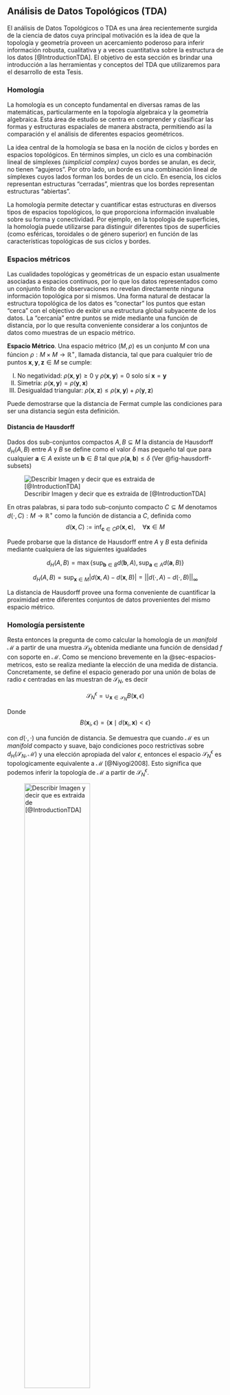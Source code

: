 ## Análisis de Datos Topológicos (TDA)

El análisis de Datos Topológicos o TDA es una área recientemente surgida de la ciencia de datos cuya principal motivación es la idea de que la topología y geometría proveen un acercamiento poderoso para inferir información robusta, cualitativa y a veces cuantitativa sobre la estructura de los datos [@IntroductionTDA]. El objetivo de esta sección es brindar una introducción a las herramientas y conceptos del TDA que utilizaremos para el desarrollo de esta Tesis.


### Homología

La homología es un concepto fundamental en diversas ramas de las matemáticas, particularmente en la topología algebraica y la geometría algebraica. Esta área de estudio se centra en comprender y clasificar las formas y estructuras espaciales de manera abstracta, permitiendo así la comparación y el análisis de diferentes espacios geométricos.

La idea central de la homología se basa en la noción de ciclos y bordes en espacios topológicos. En términos simples, un ciclo es una combinación lineal de símplexes *(simplicial complex)* cuyos bordes se anulan, es decir, no tienen "agujeros". Por otro lado, un borde es una combinación lineal de símplexes cuyos lados forman los bordes de un ciclo. En esencia, los ciclos representan estructuras "cerradas", mientras que los bordes representan estructuras "abiertas".

La homología permite detectar y cuantificar estas estructuras en diversos tipos de espacios topológicos, lo que proporciona información invaluable sobre su forma y conectividad. Por ejemplo, en la topología de superficies, la homología puede utilizarse para distinguir diferentes tipos de superficies (como esféricas, toroidales o de género superior) en función de las características topológicas de sus ciclos y bordes.


### Espacios métricos {#sec-espacios-metricos}

Las cualidades topológicas y geométricas de un espacio estan usualmente asociadas a espacios continuos, por lo que los datos representados como un conjunto finito de observaciones no revelan directamente ninguna información topológica por si mismos. Una forma natural de destacar la estructura topológica de los datos es "conectar" los puntos que estan "cerca" con el objectivo de exibir una estructura global subyacente de los datos. La "cercanía" entre puntos se mide mediante una función de distancia, por lo que resulta conveniente considerar a los conjuntos de datos como muestras de un espacio métrico.

**Espacio Métrico**. Una espacio métrico $(M, \rho)$ es un conjunto $M$ con una fúncion $\rho: M \times M \longrightarrow \mathbb{R}^{+}$, llamada distancia, tal que para cualquier trío de puntos $\mathbf{x}, \mathbf{y}, \mathbf{z} \in M$ se cumple:

I.  No negatividad: $\rho(\mathbf{x}, \mathbf{y}) \geq 0$ y $\rho(\mathbf{x}, \mathbf{y}) = 0$ solo sí $\mathbf{x} = \mathbf{y}$
II.  Simetría: $\rho(\mathbf{x}, \mathbf{y}) = \rho(\mathbf{y}, \mathbf{x})$
III.  Desigualdad triangular: $\rho(\mathbf{x}, \mathbf{z}) \leq \rho(\mathbf{x}, \mathbf{y}) + \rho(\mathbf{y}, \mathbf{z})$

Puede demostrarse que la distancia de Fermat cumple las condiciones para ser una distancia según esta definición.

#### Distancia de Hausdorff

Dados dos sub-conjuntos compactos $A, B \subseteq M$ la distancia de Hausdorff $d_H(A, B)$ entre $A$ y $B$ se define como el valor $\delta$ mas pequeño tal que para cualquier $\mathbf{a} \in A$ existe un $\mathbf{b} \in B$ tal que $\rho(\mathbf{a}, \mathbf{b}) \leq \delta$ (Ver @fig-hausdorff-subsets)

![Describir Imagen y decir que es extraida de [@IntroductionTDA]](imagenes/hausdorff-subsets.png){#fig-hausdorff-subsets}

En otras palabras, si para todo sub-conjunto compacto $C \subseteq M$ denotamos $d(\cdot, C) : M \longrightarrow \mathbb{R}^{+}$ como la función de distancia a $C$, definida como
$$
d(\mathbf{x}, C) := \inf_{\mathbf{c} \in C} \rho(\mathbf{x}, \mathbf{c}), \quad \forall \mathbf{x} \in M
$$

Puede probarse que la distance de Hausdorff entre $A$ y $B$ esta definida mediante cualquiera de las siguientes igualdades

$$
d_H(A, B) = \max\{ \sup_{\mathbf{b} \in B} d(\mathbf{b}, A), \sup_{\mathbf{a} \in A} d(\mathbf{a}, B)\}
$$

$$
d_H(A, B) = \sup_{\mathbf{x} \in M} |d(\mathbf{x}, A) - d(\mathbf{x}, B)| = ||d(\cdot, A) - d(\cdot, B)||_{\infty}
$$

La distancia de Hausdorff provee una forma conveniente de cuantificar la proximidad entre diferentes conjuntos de datos provenientes del mismo espacio métrico.


### Homología persistente

Resta entonces la pregunta de como calcular la homología de un *manifold* $\mathcal{M}$ a partir de una muestra $\mathcal{S}_N$ obtenida mediante una función de densidad $f$ con soporte en $\mathcal{M}$. Como se menciono brevemente en la @sec-espacios-metricos, esto se realiza mediante la elección de una medida de distancia. Concretamente, se define el espacio generado por una unión de bolas de radio $\epsilon$ centradas en las muestran de $\mathcal{S}_N$, es decir

$$ \mathcal{S}_N^{\epsilon} = \cup_{\mathbf{x} \in \mathcal{S}_N} B(\mathbf{x}, \epsilon)$$

Donde
$$
B(\mathbf{x}_i, \epsilon) = \{ \mathbf{x} \mid d(\mathbf{x}_i, \mathbf{x}) < \epsilon \}
$$

con $d(\cdot, \cdot)$ una función de distancia.
Se demuestra que cuando $\mathcal{M}$ es un *manifold* compacto y suave, bajo condiciones poco restrictivas sobre $d_{H}(\mathcal{S}_N, \mathcal{M})$ y una elección apropiada del valor $\epsilon$, entonces el espacio $\mathcal{S}_N^{\epsilon}$ es topologicamente equivalente a $\mathcal{M}$ [@Niyogi2008]. Esto significa que podemos inferir la topología de $\mathcal{M}$ a partir de $\mathcal{S}_N^{\epsilon}$.

![Describir Imagen y decir que es extraida de [@IntroductionTDA]](imagenes/topologia-equivalente-epsilon.png){#fig-topologia-equivalente width=60%}

En la práctica, este enfoque resulta en dos problemas fundamentales

1. A pesar de ser posible, resulta complejo inferir la topología a partir de $\mathcal{S}_N^{\epsilon}$. Es por esto que se introducen los complejos simpliciales para eficientizar el computo.

2. La elección del $epsilon$ apropiado no resulta obvia. Como se observa en la @fig-topologia-equivalente la homología de $\mathcal{S}_N^{\epsilon}$ varía con la elección de $\epsilon$. La respuesta a este problema viene dada por las técnicas de homología persistente, que esencialmente consisten en evaluar la homología de $\mathcal{S}_N^{\epsilon}$ no solo para un valor de $epsilon$, si no para un rango de valores lo suficientemente grande. La homología persistente busca resumir como las cualidades topológicas de $\mathcal{S}_N^{\epsilon}$ cambian a medida que varía el valor de $\epsilon$, por ejemplo los agujeros pueden aparecer o cerrarse a medida que el radio de las bolas aumenta.
Este procedimiento da como resultado un gráfico conocido como "diagrama de persistencia" que resume este procedimiento

#### Diagrama de persistencia {#sec-intro-diagramas-persistencia}

El procedimiento de variar $\epsilon$ y evaluar las cualidades topológicas de $\mathcal{S}_N^{\epsilon}$ para cada valor da como resultado un tiempo de nacimiento $b_i$ en el que la cualidad topológica $i$ aparece en $\mathcal{S}_N^{\epsilon}$ y un valor de muerte $d_i$, en el que esa misma cualidad desaparece. Un ejemplo de esto sería por ejemplo el valor de $\epsilon$ en el que un agujero aparece y el valor en el que todo el espacio de este agujero es tapado por las bolas $B(\mathbf{x}_i, \epsilon)$.
Al combinar estos valores obtenemos un par ordenado $(b_i, d_i)$ para cada cualidad topológica, que si son dispuestos conjuntamente en un plano dan lugar al diagrama de persistencia. Este procedimiento se ilustra en la figura @fig-intro-persistence-diagram.
El diagrama de persistencia representa una medida de resumen sobre las características topológicas de los datos utilizados. Puntos cercanos a la diagonal en el diagrama representan cualidades topológicas con corto tiempo de vida y serán consideradas como "ruido topológico". Las aplicaciones estan usualmente interesadas en cualidades que pueden ser distinguidas del ruido, es decir, cualidades que persistence para un amplio rango de valores $\epsilon$ [@ConfidenceSetsForPersistenceDiagrams, @DynamicalSystemsFeaturePersistentHomology @TopologicalTimeSeriesPersistentHomology, @DelayEmbeddingsWheezeDetectionPersistentHomology]. Es el rol de los test de hipótesis el de determinar bajo cierto nivel de confianza cuales características topológicas son distintas a ruido

![Describir Imagen y decir que es extraida de [@ConfidenceSetsForPersistenceDiagrams]](imagenes/intro-persistence-diagram.png){#fig-intro-persistence-diagram width=80%}

#### Distancia entre diagramas de persistencia {#sec-distancia-diagramas}

Sean $\mathcal{X}$ y $\mathcal{Y}$ dos diagramas de persistencia, resulta natural preguntarse como estos pueden ser comparados entre sí. Mas aun, si los conjuntos de datos que dieron lugar a los diagramas de persistencia $\mathcal{X}$ y $\mathcal{Y}$ son muy distintas, serán tambien estos diagramas resultantes muy disimiles? Para responder estas preguntas se debe definir la noción de distancia entre diagramas de persistencia conocida como distancia _bottleneck_ [@IntroductionComputationalTopology].

Sean entonces $\mathcal{X}$ e $\mathcal{Y}$ dos diagramas de persistencia, para definir la distancia _bottleneck_ entre estos consideraremos una biyección $\eta : \mathcal{X} \rightarrow \mathcal{Y}$, es decir, una función que le asigna a cada punto $x \in  \mathcal{X}$ un punto $y \in  \mathcal{Y}$ y viceversa. guardaremos el supremo de las distancias entre puntos correspondientes a cada diagrama, midiendose esta distancia como

$$|| x - y ||_{\infty} = \max\{|x_1 - y_1|, |x_2 - y_2|\}$$


entonces se define la distancia _bottleneck_ $W_{\infty}(\mathcal{X}, \mathcal{Y})$ en la @eq-bottleneck-distance

$$
W_{\infty}(\mathcal{X}, \mathcal{Y}) = \inf_{\eta : \mathcal{X} \rightarrow \mathcal{Y}} \sup_{x \in \mathcal{X}} || x - \eta(x) ||_{\infty}
$$ {#eq-bottleneck-distance}

Cabe mencionar la posibilidad de que $\mathcal{X}$ e $\mathcal{Y}$ no cuenten con la misma cantidad de puntos, en cuyo caso, se considera que ambos diagramas de persistencia tambien poseen infinitos puntos en su diagonal, estos puntos se utilizarán en la medida que sean necesarios para formar la biyección $\eta : \mathcal{X} \rightarrow \mathcal{Y}$.

La distancia _bottleneck_ entonces se calcula como la mayor distancia entre dos pares de puntos correspondientes a la biyeccion que minimiza esta máxima distancia
En la @fig-intro-bottleneck-distance se ilustra el cálculo de esta distancia, En la que se dibujo un cuadrado de lado dos veces la distancia _bottleneck_ centrado en cada uno de los puntos de $\mathcal{X}$, de forma que este cuadrado contenga a su par correspondiente en $\mathcal{Y}$

![Superposición de dos diagramas de persistencia con puntos agregados en la diagonal para completar la biyección. La distancio _bottleneck_ es equivalente a la mitad del lado de los cuadrados que ilustran la biyección. Imagen extraida de [@IntroductionComputationalTopology]](imagenes/bottleneck-distance.png){#fig-intro-bottleneck-distance width=60%}

Resulta evidente que $W_{\infty}(\mathcal{X}, \mathcal{Y}) = 0$ solo sí $\mathcal{X} = \mathcal{Y}$, más aún, $W_{\infty}(\mathcal{X}, \mathcal{Y}) = W_{\infty}(\mathcal{Y}, \mathcal{X})$ y $W_{\infty}(\mathcal{X}, \mathcal{Z}) \leq W_{\infty}(\mathcal{X}, \mathcal{Y}) + W_{\infty}(\mathcal{Y}, \mathcal{Z})$ por lo que la distancia _bottleneck_ cumple todos los axiomas de una métrica y merece ser llamada una distancia [@IntroductionComputationalTopology].

Una desventaja de la distancia _bottleneck_ es su falta de sensibilidad a detalles de la biyección por fuera de la distancia entre puntos a máxima distancia de la misma. Para sobrellevar esta desventaja, se introduce la distancia de _Wasserstein_ de grado $q$. Esta distancia reemplaza el cálculo del supremo en la distancia _bottleneck_ mediante la suma de las $q$-écima potencias  de las distancias $|| x - \eta(x) ||_{\infty}$, nuevamente, minimizando para todas las biyecciones posibles y finalmente tomando la raiz $q$-écima, como se ilustra en la @eq-wasserstein-distance

$$
W_q(\mathcal{Y}, \mathcal{X}) = \left( \inf_{\eta : \mathcal{X} \rightarrow \mathcal{Y}} \sum_{x \in \mathcal{X}} || x - \eta(x) ||_{\infty}^q \right)^{1/q}
$$ {#eq-wasserstein-distance}

Como la similitud entre la notación de las ecuaciones [-@eq-bottleneck-distance] y [-@eq-wasserstein-distance] lo sugiere, la distancia _bottleneck_ es el límite de la distancia _Wasserstein_ para $q$ tendiendo a infinito. Análogamente a la distancia _bottleneck_, es fácil verificar que $W_q$ satisface los requerimientos de una métrica y también merece ser llamada distancia [@IntroductionComputationalTopology]

Estas distancias definidas son de suma importancia ya que se logra probar para cada una de ellas, mediante los teoremas de estabilidad que las mismas estan acotadas por la distancia real que existe entre los espacios topológicos subyacentes que dan lugar a los conjuntos de datos sobre los cuales se calculan los diagramas de persistencia [@IntroductionComputationalTopology]

#### Complejos simpliciales

Como se mencionó previamente, calcular la homología $H(\mathcal{M})$ directamente a partir de $\mathcal{S}_N^{\epsilon}$ resulta una tarea difícil, por lo que esto se realiza mediante la construccion del complejo simplicial a partir de $\mathcal{S}_N$. Un complejo simplicial es un conjunto de simplexs definidos al conectar puntos a menos distancia que $\epsilon$. En particular, un complejo simplicial muy utilizado en topología computacional es el complejo de Čech. El complejo denotado como $Čech(\mathcal{S}_N, \epsilon)$ representa el conjunto de simplexs $\sigma$ con vertices $\mathbf{v}_1, \cdots, \mathbf{v}_k \in \mathcal{S}_N$ tales que

$$ \bigcap_{i=1}^k B(\mathbf{v}_i, \epsilon) = \emptyset $$

El teorema del Nervio garantiza que $\mathcal{S}_N^{\epsilon}$ y $Čech(\mathcal{S}_N, \epsilon)$ son homotopicamente equivalentes [@NerveTheorem], es decir, comparten la misma homología.

Por cuestiones de eficiencia computacional, es común aproximar el complejo de Čech con el complejo de Vietoris-Rips [@ConfidenceSetsForPersistenceDiagrams], denotado como $V(\mathcal{S}_N, \epsilon)$, que consiste en los simplexs con vertices en $\mathcal{S}_N$ de diametro maximo $2\epsilon$. En otras palabras, el simplex $\sigma$ es incluido en el complejo si cada par de vertices en $\sigma$ esta separado como máximo a distancia  $2\epsilon$. Este complejo resulta de cálculo más eficiente que el de Čech ya que solo las distancias de a pares entre los puntos son necesarias, y el mismo cumple la siguiente igualdad [@ConfidenceSetsForPersistenceDiagrams]

$$
Čech(\mathcal{S}_N, \epsilon) \subset V(\mathcal{S}_N, \epsilon) \subset Čech(\mathcal{S}_N, \sqrt{2}\epsilon)
$$

Por lo que si se evalua para un rango de valores de $\epsilon$, las conclusiones a las que se llegará en cuanto a la homología de  $\mathcal{S}_N$ serán equivalentes. En particular, el diagrama de persistencia será análogo. En la @fig-cech-vs-rips se ilustra la diferencia entre estos dos complejos simpliciales.

![Describir Imagen y decir que es extraida de [@IntroductionTDA]](imagenes/cech-vs-rips.png){#fig-cech-vs-rips width=80%}


#### Diagramas de persistencia de conjuntos de nivel

Hasta el momento se discutió como estimar la homología de $\mathcal{M}$ a partir de una muestra $\mathcal{S}_N$ variando un parámetro $\epsilon$ y construyendo las bolas $B(\mathbf{x}_i, \epsilon)$ que puede demostrarse conservan la homología del espacio original para un $\epsilon$ desconocido, por lo que el mismo se varía construyendo el diagrama de persistencia. Teniendo en cuenta que la unión de bolas $B(\mathbf{x}_i, \epsilon)$ puede definirse como los conjuntos de nivel inferiores del mínimo de la función de distancia a los datos de la muestra, es decir:
$$
L_{\epsilon} = \cup_{\mathbf{x} \in \mathcal{S}_N} B(\mathbf{x}, \epsilon) = \{ \mathbf{x} \mid \min_{\mathbf{x}_i \in \mathcal{S}_N}d(\mathbf{x}_i, \mathbf{x}) < \epsilon \}
$$

Este procedimiento puede expresarse en términos mas generales reemplazando $min_{\mathbf{x}_i \in \mathcal{S}_N}d(\mathbf{x}_i, \mathbf{x})$ por una función arbitraria $g(\mathbf{x})$, cuyos conjuntos de nivel arbitrarios serán utilizados para construir el diagrama de persistencia y así estimar la homología de $\mathcal{M}$.
Para algunas funciones $g$, como por ejemplo la correspondiente a la estimación de densidad de probabilidad por ventanas [@ConfidenceSetsForPersistenceDiagrams], la homología reproducida conserva las cualidades topológicas del espacio original pero con ventajas adicionales como pueden ser mayor robustes ante datos atípicos o ruido, es por esto que la inferencia de las cualidades topológicas del espacio original $\mathcal{M}$ puede realizarse directamente sobre un diagrama de persistencia construido con los conjuntos de nivel de alguna otra función $g(x)$.
